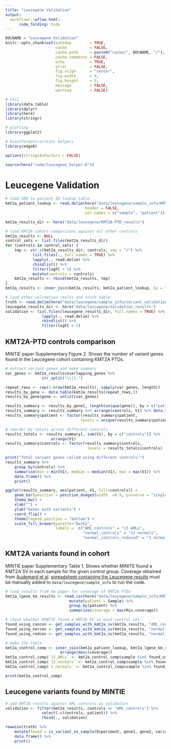 ```yaml
---
title: "Leucegene Validation"
output:
  workflowr::wflow_html:
      code_folding: hide
---
```


```r
DOCNAME = "Leucegene_Validation"
knitr::opts_chunk$set(autodep        = TRUE,
                      cache          = FALSE,
                      cache.path     = paste0("cache/", DOCNAME, "/"),
                      cache.comments = FALSE,
                      echo           = TRUE,
                      error          = FALSE,
                      fig.align      = "center",
                      fig.width      = 9,
                      fig.height     = 5,
                      message        = FALSE,
                      warning        = FALSE)
```


```r
# util
library(data.table)
library(dplyr)
library(here)
library(stringr)

# plotting
library(ggplot2)

# bioinformatics/stats helpers
library(edgeR)
```


```r
options(stringsAsFactors = FALSE)
```


```r
source(here("code/leucegene_helper.R"))
```

Leucegene Validation
====================


```r
# load SRX to patient ID lookup table
kmt2a_patient_lookup <- read.delim(here("data/leucegene/sample_info/KMT2A-PTD_samples.txt"),
                                   header = FALSE,
                                   col.names = c("sample", "patient"))

kmt2a_results_dir <- here("data/leucegene/KMT2A-PTD_results")

# load KMT2A cohort comparisons against all other controls
kmt2a_results <- NULL
control_sets <- list.files(kmt2a_results_dir)
for (controls in control_sets) {
    tmp <- str_c(kmt2a_results_dir, controls, sep = "/") %>%
            list.files(., full.names = TRUE) %>%
            lapply(., read.delim) %>%
            rbindlist() %>%
            filter(logFC > 5) %>%
            mutate(controls = controls)
    kmt2a_results <- rbind(kmt2a_results, tmp)
}
kmt2a_results <- inner_join(kmt2a_results, kmt2a_patient_lookup, by = "sample")

# load other validation reults and truth table
truth <- read.delim(here("data/leucegene/sample_info/variant_validation_table.tsv"), sep = "\t")
leucegene_results_dir <- here("data/leucegene/validation_results")
validation <- list.files(leucegene_results_dir, full.names = TRUE) %>%
                lapply(., read.delim) %>%
                rbindlist() %>%
                filter(logFC > 5)
```

## KMT2A-PTD controls comparison

MINTIE paper Supplementary Figure 2. Shows the number of variant genes found in the Leucegene
cohort containing KMT2A PTDs. 

```r
# extract variant genes and make summary
var_genes <- kmt2a_results$overlapping_genes %>%
                str_split("\\||:")

repeat_rows <- rep(1:nrow(kmt2a_results), sapply(var_genes, length))
results_by_gene <- data.table(kmt2a_results[repeat_rows,])
results_by_gene$gene <- unlist(var_genes)

results_summary <- results_by_gene[, length(unique(gene)), by = c("patient", "controls")]
results_summary <- results_summary %>% arrange(controls, V1) %>% data.table()
results_summary$patient <- factor(results_summary$patient,
                                 levels = unique(results_summary$patient))

# reorder by totals across different controls
results_totals <- results_summary[, sum(V1), by = c("controls")] %>%
                    arrange(V1)
results_summary$controls <- factor(results_summary$controls,
                                    levels = results_totals$controls)

print("Total variant genes called using different controls:")
results_summary %>%
    group_by(controls) %>%
    summarise(min = min(V1), median = median(V1), max = max(V1)) %>%
    data.frame() %>%
    print()

ggplot(results_summary, aes(patient, V1, fill=controls)) +
    geom_bar(position = position_dodge2(width  =0.9, preserve = "single"), stat = "identity") +
    theme_bw() +
    xlab("") +
    ylab("Genes with variants") +
    coord_flip() +
    theme(legend.position = "bottom") +
    scale_fill_brewer(palette="Dark2",
                      labels =  c("AML_controls" = "13 AMLs",
                                  "normal_controls" = "13 normals",
                                  "normal_controls_reduced" = "3 normals"))
```

## KMT2A variants found in cohort

MINTIE paper Supplementary Table 1. Shows whether MINITE found a KMT2A SV in each sample
for the given control group. Coverage obtained from [Audemard et al](https://doi.org/10.1101/295808).
[spreadsheet containing the Leucegene results](https://www.biorxiv.org/highwire/filestream/93175/field_highwire_adjunct_files/1/295808-2.zip)
must be manually added to `data/leucegene/sample_info` to run the code.

```r
# load results from km paper for coverage of KMT2A PTDs
kmt2a_lgene_km_results <- read.csv(here("data/leucegene/sample_info/KMT2A-PTD_8-2.fa.xls"), sep="\t") %>%
                            mutate(patient = Sample) %>%
                            group_by(patient) %>%
                            summarise(coverage = max(Min.coverage))

# check whether MINTIE found a KMT2A SV in each control set
found_using_cancon <- get_samples_with_kmt2a_sv(kmt2a_results, "AML_controls")
found_using_norcon <- get_samples_with_kmt2a_sv(kmt2a_results, "normal_controls")
found_using_redcon <- get_samples_with_kmt2a_sv(kmt2a_results, "normal_controls_reduced")

# make the table
kmt2a_control_comp <- inner_join(kmt2a_patient_lookup, kmt2a_lgene_km_results, by = "patient") %>%
                        arrange(desc(coverage))
kmt2a_control_comp$`13_AMLs` <- kmt2a_control_comp$sample %in% found_using_cancon
kmt2a_control_comp$`13_normals` <- kmt2a_control_comp$sample %in% found_using_norcon
kmt2a_control_comp$`3_normals` <- kmt2a_control_comp$sample %in% found_using_redcon

print(kmt2a_control_comp)
```

## Leucegene variants found by MINTIE

```r
# add KMT2A results against AML controls as validation
validation <- filter(kmt2a_results, controls == "AML_controls") %>%
                select(-c(controls, patient)) %>%
                rbind(., validation)

rowwise(truth) %>% 
    mutate(found = is_variant_in_sample(Experiment, gene1, gene2, variant, validation)) %>%
    data.frame() %>%
    print()
```

